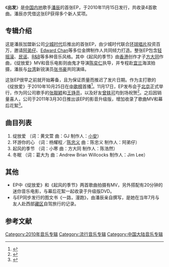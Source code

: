 {{Infobox album
| Name = 出发
| Type = EP
| Artist = [[潘辰|潘辰]]
| Cover = Pan Chen Chufa.JPG
| Released = 2010年11月15日
| Recorded = 
| Genre = [[华语流行|华语流行]]、[[轻摇滚|轻摇滚]]、[[民谣|民谣]]、[[R&B|R&B]]
| Length = 16:56
| Label = [[环球唱片|环球唱片]]
| Producer = [[小安|小安]]、[[阿弟仔|阿弟仔]]、[[陳浩然_(音樂製作人)|Edward Chan]]、Jim Lee
| Reviews = 
| Last album = 
| This album = '''出发'''<br />(2010年)
| Next album = [[潘辰_(专辑)|潘辰]]<br/>(2012年)
}}

《'''出发'''》是[[中国内地|中国内地]]歌手[[潘辰|潘辰]]的首张EP，于2010年11月15日发行，共收录4首歌曲。潘辰亦凭借这张EP获得多个新人奖项。

== 专辑介绍 ==
这是潘辰加盟新公司[[少城时代|少城时代]]后推出的首张EP，由少城时代联合[[环球唱片|环球唱片]]投资百万，邀请[[阿弟仔|阿弟仔]]、[[陳浩然_(音樂製作人)|Edward Chan]]等多位金牌制作人共同倾力打造。整张EP包含[[轻摇滚|轻摇滚]]、[[民谣|民谣]]、[[R&B|R&B]]等多种音乐风格。其中《起风的季节》由[[香港|香港]]创作才子[[方大同|方大同]]作曲，《绽放爱》MV和音乐电影则由鬼才导演[[陈奕仁|陈奕仁]]执导，并专程赴[[宜兰|宜兰]]海滨拍摄，潘辰与[[台湾|台湾]]新锐演员[[张书豪|张书豪]]共同演绎。

这张EP很早之前就开始筹备，且为保证质量而推迟了发片日期。作为主打歌的《绽放爱》于2010年10月25日在[[中国歌曲排行榜|中歌榜]]首播<ref>{{cite news | title=潘辰携单曲出发 打造歌坛首位“摇滚气质女生” | url=http://ent.qq.com/a/20101026/000527.htm | publisher=[[腾讯网|腾讯网]] | date=2010-10-26 | accessdate=2010-11-20 | archive-date=2018-10-04 | archive-url=https://web.archive.org/web/20181004030530/http://ent.qq.com/a/20101026/000527.htm | dead-url=no }}</ref>。11月17日，EP发布会于[[北京|北京]]正式举行，作为同公司歌手的[[张靓颖|张靓颖]]和[[王铮亮|王铮亮]]，以及好友[[曾轶可|曾轶可]]均到场祝贺<ref>{{cite news | title=潘辰举行首张EP发片会 天后张靓颖到场加持(图) | url=http://m2.21cn.com/news/china/2010/11/18/7949859.shtml | publisher=21CN | date=2010-11-18 | deadurl=yes | archiveurl=https://web.archive.org/web/20101124040546/http://m2.21cn.com/news/china/2010/11/18/7949859.shtml | archivedate=2010-11-24 | accessdate=2010-11-20 }}</ref>。之后因销量喜人，公司于2011年3月30日推出该EP的影音升级版，增加收录了歌曲MV和幕后花絮<ref>{{cite news | title=潘辰横扫颁奖礼新人奖 《出发》庆功版即将面世 | url=http://ent.qq.com/a/20110324/000223.htm | publisher=腾讯网 | date=2011-03-24 | accessdate=2011-10-20 | archive-date=2019-10-21 | archive-url=https://web.archive.org/web/20191021131432/https://ent.qq.com/a/20110324/000223.htm | dead-url=no }}</ref>。

== 曲目列表 ==
#绽放爱 （词：黄文萱 曲：GJ 制作人：[[小安|小安]]）
#环游你的心 （词：杨耀程／[[陈忠义|陈忠义]] 曲：陈忠义 制作人：阿弟仔）
#起风的季节 （词：小寒 曲：方大同 制作人：陈浩然）
#冬眠 （词：葛大为 曲：Andrew Brian Willcocks 制作人：Jim Lee）

== 其他 ==
*EP中《绽放爱》和《起风的季节》两首歌曲拍摄有MV，另外搭配有20分钟的迷你音乐电影，与幕后花絮一起收录于升级版DVD。
*与EP同步发行的图文书《一路，漫跑》，由潘辰亲自撰写，是她在当年7月与友人赴西部[[藏区|藏区]]自驾旅行的记录。

== 参考文献 ==
{{reflist}}

{{DEFAULTSORT:C出}}
[[Category:2010年音乐专辑|Category:2010年音乐专辑]]
[[Category:流行音乐专辑|Category:流行音乐专辑]]
[[Category:中国大陆音乐专辑|Category:中国大陆音乐专辑]]
